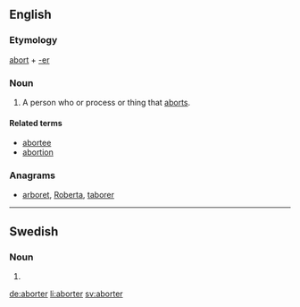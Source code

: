 ==English==

===Etymology===
[[abort]] + [[-er]]

===Noun===
{{en-noun}}

# A person who or process or thing that [[aborts]].

====Related terms====
* [[abortee]]
* [[abortion]]

===Anagrams===
* [[arboret#English|arboret]], [[Roberta#English|Roberta]], [[taborer#English|taborer]]

----

==Swedish==

===Noun===
{{infl|sv|noun form}}

# {{sv-noun-form-indef-pl|abort}}

[[de:aborter]]
[[li:aborter]]
[[sv:aborter]]